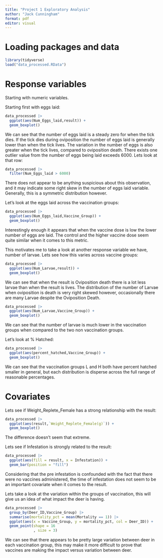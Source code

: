 ```yaml
---
title: "Project 1 Exploratory Analysis"
author: "Jack Cunningham"
format: pdf
editor: visual
---
```


# Loading packages and data

```r
library(tidyverse)
load("data_processed.RData")
```

# Response variables

Starting with numeric variables.

Starting first with eggs laid:

```r
data_processed |> 
  ggplot(aes(Num_Eggs_laid,result)) +
  geom_boxplot()
```

We can see that the number of eggs laid is a steady zero for when the tick dies. If the tick dies during oviposition the number of eggs laid is generally lower than when the tick lives. The variation in the number of eggs is also greater when the tick lives, compared to oviposition death. There exists one outlier value from the number of eggs being laid exceeds 6000. Lets look at that row:

```r
data_processed |> 
  filter(Num_Eggs_laid > 6000)
```

There does not appear to be anything suspicious about this observation, and it may indicate some right skew in the number of eggs laid variable. Generally, this is a symmetric distribution however.

Let's look at the eggs laid across the vaccination groups:

```r
data_processed |> 
  ggplot(aes(Num_Eggs_laid,Vaccine_Group)) +
  geom_boxplot()
```

Interestingly enough it appears that when the vaccine dose is low the lower number of eggs are laid. The control and the higher vaccine dose seem quite similar when it comes to this metric.

This motivates me to take a look at another response variable we have, number of larvae. Lets see how this varies across vaccine groups:

```r
data_processed |> 
  ggplot(aes(Num_Larvae,result)) +
  geom_boxplot()
```

We can see that when the result is Oviposition death there is a lot less larvae than when the result is lives. The distribution of the number of Larvae when oviposition is death is very right skewed however, occasionally there are many Larvae despite the Oviposition Death.

```r
data_processed |> 
  ggplot(aes(Num_Larvae,Vaccine_Group)) +
  geom_boxplot()
```

We can see that the number of larvae is much lower in the vaccination groups when compared to the two non vaccination groups.

Let's look at % Hatched:

```r
data_processed |> 
  ggplot(aes(percent_hatched,Vaccine_Group)) +
  geom_boxplot()
```

We can see that the vaccination groups L and H both have percent hatched smaller in general, but each distribution is disperse across the full range of reasonable percentages.

# Covariates

Lets see if Weight_Replete_Female has a strong relationship with the result:

```r
data_processed |> 
  ggplot(aes(result,`Weight_Replete_Female(g)`)) +
  geom_boxplot()
```

The difference doesn't seem that extreme.

Lets see if Infestation is strongly related to the result:

```r
data_processed |> 
  ggplot(aes(fill = result, x = Infestation)) + 
  geom_bar(position = "fill")
```

Considering that the pre infestation is confounded with the fact that there were no vaccines administered, the time of infestation does not seem to be an important covariate when it comes to the result.

Lets take a look at the variation within the groups of vaccination, this will give us an idea of what impact the deer is having.

```r
data_processed |>
  group_by(Deer_ID,Vaccine_Group) |> 
  summarise(mortality_pct = mean(Mortality == 1)) |> 
  ggplot(aes(x = Vaccine_Group, y = mortality_pct, col = Deer_ID)) + 
  geom_point(shape = 16
             , size = 3)
```

We can see that there appears to be pretty large variation between deer in each vaccination group, this may make it more difficult to prove that vaccines are making the impact versus variation between deer.
